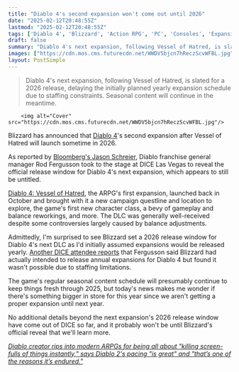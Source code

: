```yaml
---
title: "Diablo 4's second expansion won't come out until 2026"
date: "2025-02-12T20:48:55Z"
lastmod: "2025-02-12T20:48:55Z"
tags: ['Diablo 4', 'Blizzard', 'Action RPG', 'PC', 'Consoles', 'Expansion', 'DLC']
draft: false
summary: "Diablo 4's next expansion, following Vessel of Hatred, is slated for a 2026 release, delaying the initially planned yearly expansion schedule due to staffing constraints.  Seasonal content will continue in the meantime."
images: ["https://cdn.mos.cms.futurecdn.net/WWDV5bjcn7hReczScvWFBL.jpg"]
layout: PostSimple
---
```

> Diablo 4's next expansion, following Vessel of Hatred, is slated for a 2026 release, delaying the initially planned yearly expansion schedule due to staffing constraints.  Seasonal content will continue in the meantime.


        <img alt="Cover" src="https://cdn.mos.cms.futurecdn.net/WWDV5bjcn7hReczScvWFBL.jpg"/>
        
Blizzard has announced that [Diablo 4](https://www.gamesradar.com/diablo-4-guide/)'s second expansion after Vessel of Hatred will launch sometime in 2026.

As reported by [Bloomberg's Jason Schreier](https://bsky.app/profile/jasonschreier.bsky.social/post/3lhyxp5ysss2y), Diablo franchise general manager Rod Fergusson took to the stage at DICE Las Vegas to reveal the official release window for Diablo 4's next expansion, which appears to still be untitled.

[Diablo 4: Vessel of Hatred](https://www.gamesradar.com/diablo-4-dlc/), the ARPG's first expansion, launched back in October and brought with it a new campaign questline and location to explore, the game's first new character class, a bevy of gameplay and balance reworkings, and more. The DLC was generally well-received despite some controversies largely caused by balance adjustments.

Admittedly, I'm surprised to see Blizzard set a 2026 release window for Diablo 4's next DLC as I'd initially assumed expansions would be released yearly. [Another DICE attendee reports](https://bsky.app/profile/did:plc:dzcktz3z2gqa3ko7gf7tqjk6/post/3lhywr7jdj22m) that Fergusson said Blizzard had actually intended to release annual expansions for Diablo 4 but found it wasn't possible due to staffing limitations.

The game's regular seasonal content schedule will presumably continue to keep things fresh through 2025, but today's news makes me wonder if there's something bigger in store for this year since we aren't getting a proper expansion until next year.

No additional details beyond the next expansion's 2026 release window have come out of DICE so far, and it probably won't be until Blizzard's official reveal that we'll learn more.

[<em>Diablo creator rips into modern ARPGs for being all about "killing screen-fulls of things instantly," says Diablo 2's pacing "is great" and "that’s one of the reasons it’s endured."</em>](https://www.gamesradar.com/games/action-rpg/diablo-creator-rips-into-modern-arpgs-for-being-all-about-killing-screen-fulls-of-things-instantly-says-diablo-2s-pacing-is-great-and-thats-one-of-the-reasons-its-endured/)
        